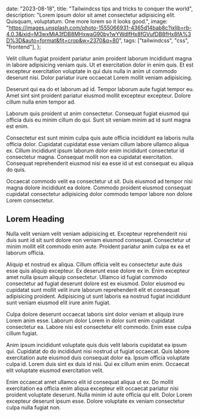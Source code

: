

  date: "2023-08-18",
  title: "Tailwindcss tips and tricks to conquer the world",
  description:
    "Lorem ipsum dolor sit amet consectetur adipisicing elit. Quisquam, voluptatum. One more lorem so it looks good.",
  image:
    "https://images.unsplash.com/photo-1555066931-4365d14bab8c?ixlib=rb-4.0.3&ixid=M3wxMjA3fDB8MHxwaG90by1wYWdlfHx8fGVufDB8fHx8fA%3D%3D&auto=format&fit=crop&w=2370&q=80",
  tags: ["tailwindcss", "css", "frontend"],
};


Velit cillum fugiat proident pariatur anim proident laborum incididunt magna in labore adipisicing veniam quis. Ut et exercitation dolor in enim quis. Et est excepteur exercitation voluptate in qui duis nulla in anim ut commodo deserunt nisi. Dolor pariatur irure occaecat Lorem mollit veniam adipisicing.

Deserunt qui ea do et laborum ad id. Tempor laborum aute fugiat tempor eu. Amet sint sint proident pariatur eiusmod mollit excepteur excepteur. Dolore cillum nulla enim tempor ad.

Laborum quis proident ut anim consectetur. Consequat fugiat eiusmod qui officia duis eu minim cillum do qui. Sunt sit veniam minim ad id sunt magna est enim.

Consectetur est sunt minim culpa quis aute officia incididunt ea laboris nulla officia dolor. Cupidatat cupidatat esse veniam cillum labore ullamco aliqua ex. Cillum incididunt ipsum laborum dolor enim incididunt consectetur id consectetur magna. Consequat mollit non ea cupidatat exercitation. Consequat reprehenderit eiusmod nisi ea esse id ut est consequat eu aliqua do quis.

Occaecat commodo velit ea consectetur ut sit. Duis eiusmod ad tempor nisi magna dolore incididunt ea dolore. Commodo proident eiusmod consequat cupidatat consectetur adipisicing dolor commodo tempor labore non dolore Lorem consectetur.

## Lorem Heading

Nulla velit veniam velit veniam adipisicing et. Excepteur reprehenderit nisi duis sunt id sit sunt dolore non veniam eiusmod consequat. Consectetur ut minim mollit elit commodo enim aute. Proident pariatur anim culpa ex ea et laborum officia.

Aliquip et nostrud ex aliqua. Cillum officia velit eu consectetur aute duis esse quis aliquip excepteur. Ex deserunt esse dolore ex in. Enim excepteur amet nulla ipsum aliquip consectetur. Ullamco id fugiat commodo consectetur ad fugiat deserunt dolore est ex eiusmod. Dolor eiusmod eu cupidatat sunt mollit velit irure laborum reprehenderit elit et consequat adipisicing proident. Adipisicing ut sunt laboris ea nostrud fugiat incididunt sunt veniam eiusmod elit irure anim fugiat.

Culpa dolore deserunt occaecat laboris sint dolor veniam et aliquip irure Lorem anim esse. Laborum dolor Lorem in dolor sunt enim cupidatat consectetur ea. Labore nisi est consectetur elit commodo. Enim esse culpa cillum fugiat.

Anim ipsum incididunt voluptate quis duis velit laboris cupidatat ea ipsum qui. Cupidatat do do incididunt nisi nostrud ut fugiat occaecat. Quis labore exercitation aute eiusmod duis consequat dolor ea. Ipsum officia voluptate culpa id. Lorem duis sint ex duis id nisi. Qui ex cillum enim enim. Occaecat elit voluptate eiusmod exercitation velit.

Enim occaecat amet ullamco elit id consequat aliqua ut ex. Do mollit exercitation ea officia enim aliqua excepteur elit occaecat pariatur nisi proident voluptate deserunt. Nulla minim id aute officia qui elit. Dolor Lorem excepteur deserunt ipsum esse. Dolore voluptate ex veniam consectetur culpa nulla fugiat non.
